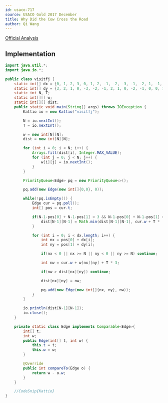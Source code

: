```yaml
---
id: usaco-717
source: USACO Gold 2017 December
title: Why Did the Cow Cross the Road
author: Qi Wang
---
```


[Official Analysis](http://www.usaco.org/current/data/sol_visitfj_gold_feb17.html)

## Implementation

<LanguageSection>
<JavaSection>

```java
import java.util.*;
import java.io.*;

public class visitfj {
    static int[] dx = {0, 1, 2, 3, 0, 1, 2, -1, -2, -3, -1, -2, 1, -1, 0, 0};
    static int[] dy = {3, 2, 1, 0, -3, -2, -1, 2, 1, 0, -2, -1, 0, 0, 1, -1};
    static int N, T;
    static int[][] w;
    static int[][] dist;
    public static void main(String[] args) throws IOException {
        Kattio io = new Kattio("visitfj");

        N = io.nextInt();
        T = io.nextInt();

        w = new int[N][N];
        dist = new int[N][N];

        for (int i = 0; i < N; i++) {
            Arrays.fill(dist[i], Integer.MAX_VALUE);
            for (int j = 0; j < N; j++) {
                w[i][j] = io.nextInt();
            }
        }

        PriorityQueue<Edge> pq = new PriorityQueue<>();

        pq.add(new Edge(new int[]{0,0}, 0));

        while(!pq.isEmpty()) {
            Edge cur = pq.poll();
            int[] pos = cur.t;

            if(N-1-pos[0] + N-1-pos[1] < 3 && N-1-pos[0] + N-1-pos[1] > 0) {
                dist[N-1][N-1] = Math.min(dist[N-1][N-1], cur.w + T * (N-1-pos[0] + N-1-pos[1]));
            }

            for (int i = 0; i < dx.length; i++) {
                int nx = pos[0] + dx[i];
                int ny = pos[1] + dy[i];

                if(nx < 0 || nx >= N || ny < 0 || ny >= N) continue;

                int nw = cur.w + w[nx][ny] + T * 3;

                if(nw > dist[nx][ny]) continue;

                dist[nx][ny] = nw;

                pq.add(new Edge(new int[]{nx, ny}, nw));
            }
        }

        io.println(dist[N-1][N-1]);
        io.close();
    }

    private static class Edge implements Comparable<Edge>{
        int[] t;
        int w;
        public Edge(int[] t, int w) {
            this.t = t;
            this.w = w;
        }

        @Override
        public int compareTo(Edge o) {
            return w - o.w;
        }
    }

    //CodeSnip{Kattio}
}
```

</JavaSection>
</LanguageSection>